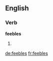 ==English==

===Verb===
'''feebles'''

# {{third-person singular of|[[feeble]]}}

[[de:feebles]]
[[fr:feebles]]